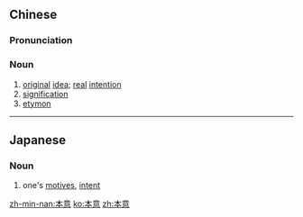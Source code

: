 ==Chinese==
{{zh-forms}}

===Pronunciation===
{{zh-pron
|m=běnyì
|c=bun2 ji3
|h=pfs=pún-yi
|mn=pún-ì
|cat=n
}}

===Noun===
{{zh-noun}}

# [[original]] [[idea]]; [[real]] [[intention]]
# [[signification]]
# [[etymon]]

----

==Japanese==
{{ja-kanjitab|ほん|い|yomi=on}}

===Noun===
{{ja-noun|ほんい}}

# one's [[motive|motives]], [[intent]]

[[zh-min-nan:本意]]
[[ko:本意]]
[[zh:本意]]